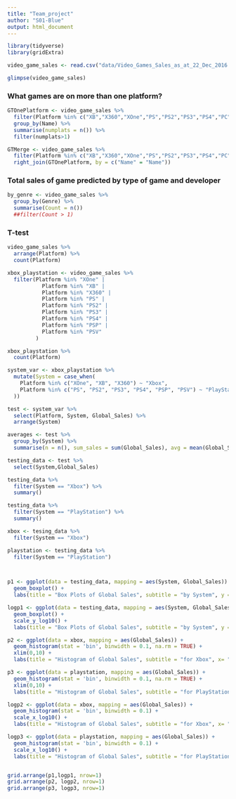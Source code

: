 ```yaml
---
title: "Team_project"
author: "S01-Blue"
output: html_document
---
```


```r
library(tidyverse)
library(gridExtra)
```

```r
video_game_sales <- read.csv("data/Video_Games_Sales_as_at_22_Dec_2016.csv")

glimpse(video_game_sales)
```

### What games are on more than one platform?

```r
GTOnePlatform <- video_game_sales %>% 
  filter(Platform %in% c("XB","X360","XOne","PS","PS2","PS3","PS4","PC")) %>% 
  group_by(Name) %>% 
  summarise(numplats = n()) %>% 
  filter(numplats>1)
```

```r
GTMerge <- video_game_sales %>% 
  filter(Platform %in% c("XB","X360","XOne","PS","PS2","PS3","PS4","PC")) %>% 
  right_join(GTOnePlatform, by = c("Name" = "Name"))
```

### Total sales of game predicted by type of game and developer

```r
by_genre <- video_game_sales %>% 
  group_by(Genre) %>% 
  summarise(Count = n())
  ##filter(Count > 1)
```



### T-test

```r
video_game_sales %>%
  arrange(Platform) %>%
  count(Platform)

xbox_playstation <- video_game_sales %>%
  filter(Platform %in% "XOne" | 
           Platform %in% "XB" |
           Platform %in% "X360" |
           Platform %in% "PS" |
           Platform %in% "PS2" |
           Platform %in% "PS3" |
           Platform %in% "PS4" |
           Platform %in% "PSP" |
           Platform %in% "PSV"
         )

xbox_playstation %>%
  count(Platform)

system_var <- xbox_playstation %>%
  mutate(System = case_when(
    Platform %in% c("XOne", "XB", "X360") ~ "Xbox",
    Platform %in% c("PS", "PS2", "PS3", "PS4", "PSP", "PSV") ~ "PlayStation"
  ))

test <- system_var %>%
  select(Platform, System, Global_Sales) %>%
  arrange(System)

averages <- test %>%
  group_by(System) %>%
  summarise(n = n(), sum_sales = sum(Global_Sales), avg = mean(Global_Sales))
```


```r
testing_data <- test %>%
  select(System,Global_Sales)

testing_data %>%
  filter(System == "Xbox") %>%
  summary()

testing_data %>%
  filter(System == "PlayStation") %>%
  summary()
```

```r

xbox <- tesing_data %>%
  filter(System == "Xbox")

playstation <- testing_data %>%
  filter(System == "PlayStation")



p1 <- ggplot(data = testing_data, mapping = aes(System, Global_Sales)) +
  geom_boxplot() +
  labs(title = "Box Plots of Global Sales", subtitle = "by System", y = "Global Sales")

logp1 <- ggplot(data = testing_data, mapping = aes(System, Global_Sales)) +
  geom_boxplot() +
  scale_y_log10() +
  labs(title = "Box Plots of Global Sales", subtitle = "by System", y = "log(Global Sales)")

p2 <- ggplot(data = xbox, mapping = aes(Global_Sales)) +
  geom_histogram(stat = 'bin', binwidth = 0.1, na.rm = TRUE) +
  xlim(0,10) +
  labs(title = "Histogram of Global Sales", subtitle = "for Xbox", x= "Global Sales", y = "Count")

p3 <- ggplot(data = playstation, mapping = aes(Global_Sales)) +
  geom_histogram(stat = 'bin', binwidth = 0.1, na.rm = TRUE) +
  xlim(0,10) +
  labs(title = "Histogram of Global Sales", subtitle = "for PlayStation", x= "Global Sales", y = "Count")

logp2 <- ggplot(data = xbox, mapping = aes(Global_Sales)) +
  geom_histogram(stat = 'bin', binwidth = 0.1) +
  scale_x_log10() +
  labs(title = "Histogram of Global Sales", subtitle = "for Xbox", x= "log(Global Sales)", y = "Count")

logp3 <- ggplot(data = playstation, mapping = aes(Global_Sales)) +
  geom_histogram(stat = 'bin', binwidth = 0.1) +
  scale_x_log10() +
  labs(title = "Histogram of Global Sales", subtitle = "for PlayStation", x= "log(Global Sales)", y = "Count")


grid.arrange(p1,logp1, nrow=1)
grid.arrange(p2, logp2, nrow=1)
grid.arrange(p3, logp3, nrow=1)
```








